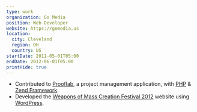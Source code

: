 ```yaml
---
type: work
organization: Go Media
position: Web Developer
website: https://gomedia.us
location:
  city: Cleveland
  region: OH
  country: US
startDate: 2011-05-01T05:00
endDate: 2012-06-01T05:00
printHide: true
---
```



- Contributed to <a href="https://prooflab.us">Prooflab</a>, a project
  management application, with <a href="http://php.net">PHP</a> &
  <a href="http://framework.zend.com">Zend Framework</a>.
- Developed the <a href="http://2012.wmcfest.com">Weapons of Mass
  Creation Festival 2012</a>
  website using <a href="http://wordpress.org">WordPress</a>.
